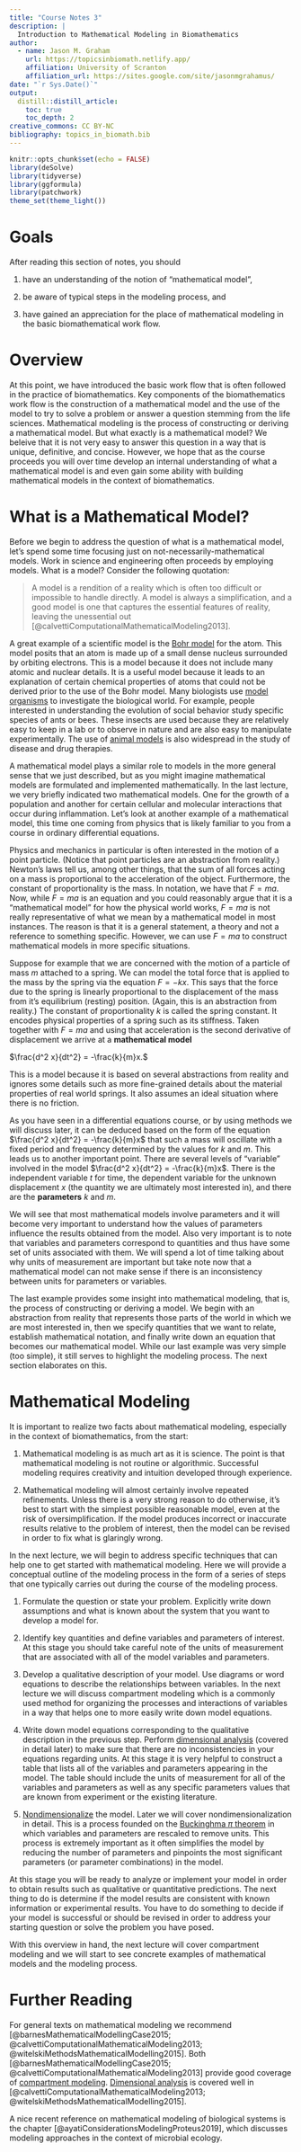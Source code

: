 ```yaml
---
title: "Course Notes 3"
description: |
  Introduction to Mathematical Modeling in Biomathematics
author:
  - name: Jason M. Graham 
    url: https://topicsinbiomath.netlify.app/
    affiliation: University of Scranton 
    affiliation_url: https://sites.google.com/site/jasonmgrahamus/
date: "`r Sys.Date()`"
output: 
  distill::distill_article:
    toc: true
    toc_depth: 2
creative_commons: CC BY-NC
bibliography: topics_in_biomath.bib
---
```


```r
knitr::opts_chunk$set(echo = FALSE)
library(deSolve)
library(tidyverse)
library(ggformula)
library(patchwork)
theme_set(theme_light())
```

# Goals

After reading this section of notes, you should

1) have an understanding of the notion of "mathematical model",

2) be aware of typical steps in the modeling process, and

3) have gained an appreciation for the place of mathematical modeling in the basic biomathematical work flow.  

# Overview

At this point, we have introduced the basic work flow that is often followed in the practice of biomathematics. Key components of the biomathematics work flow is the construction of a mathematical model and the use of the model to try to solve a problem or answer a question stemming from the life sciences. Mathematical modeling is the process of constructing or deriving a mathematical model. But what exactly is a mathematical model? We beleive that it is not very easy to answer this question in a way that is unique, definitive, and concise. However, we hope that as the course proceeds you will over time develop an internal understanding of what a mathematical model is and even gain some ability with building mathematical models in the context of biomathematics. 

# What is a Mathematical Model? 

Before we begin to address the question of what is a mathematical model, let's spend some time focusing just on not-necessarily-mathematical models. Work in science and engineering often proceeds by employing models. What is a model? Consider the following quotation:

> A model is a rendition of a reality which is often too difficult or impossible to handle directly. A model is always a simplification, and a good model is one that captures the essential features of reality, leaving the unessential out [@calvettiComputationalMathematicalModeling2013]. 

A great example of a scientific model is the [Bohr model](https://en.wikipedia.org/wiki/Bohr_model) for the atom. This model posits that an atom is made up of a small dense nucleus surrounded by orbiting electrons. This is a model because it does not include many atomic and nuclear details. It is a useful model because it leads to an explanation of certain chemical properties of atoms that could not be derived prior to the use of the Bohr model. Many biologists use [model organisms](https://en.wikipedia.org/wiki/Model_organism) to investigate the biological world. For example, people interested in understanding the evolution of social behavior study specific species of ants or bees. These insects are used because they are relatively easy to keep in a lab or to observe in nature and are also easy to manipulate experimentally. The use of [animal models](https://en.wikipedia.org/wiki/Animal_disease_model) is also widespread in the study of disease and drug therapies.  

A mathematical model plays a similar role to models in the more general sense that we just described, but as you might imagine mathematical models are formulated and implemented mathematically. In the last lecture, we very briefly indicated two mathematical models. One for the growth of a population and another for certain cellular and molecular interactions that occur during inflammation. Let's look at another example of a mathematical model, this time one coming from physics that is likely familiar to you from a course in ordinary differential equations. 

Physics and mechanics in particular is often interested in the motion of a point particle. (Notice that point particles are an abstraction from reality.) Newton's laws tell us, among other things, that the sum of all forces acting on a mass is proportional to the acceleration of the object. Furthermore, the constant of proportionality is the mass. In notation, we have that $F=ma$. Now, while $F=ma$ is an equation and you could reasonably argue that it is a "mathematical model" for how the physical world works, $F=ma$ is not really representative of what we mean by a mathematical model in most instances. The reason is that it is a general statement, a theory and not a reference to something specific. However, we can use $F=ma$ to construct mathematical models in more specific situations.      

Suppose for example that we are concerned with the motion of a particle of mass $m$ attached to a spring. We can model the total force that is applied to the mass by the spring via the equation $F=-kx$. This says that the force due to the spring is linearly proportional to the displacement of the mass from it's equilibrium (resting) position. (Again, this is an abstraction from reality.) The constant of proportionality $k$ is called the spring constant. It encodes physical properties of a spring such as its stiffness. Taken together with $F=ma$ and using that acceleration is the second derivative of displacement we arrive at a **mathematical model**

$\frac{d^2 x}{dt^2} = -\frac{k}{m}x.$

This is a model because it is based on several abstractions from reality and ignores some details such as more fine-grained details about the material properties of real world springs. It also assumes an ideal situation where there is no friction. 

As you have seen in a differential equations course, or by using methods we will discuss later, it can be deduced based on the form of the equation $\frac{d^2 x}{dt^2} = -\frac{k}{m}x$ that such a mass will oscillate with a fixed period and frequency determined by the values for $k$ and $m$. This leads us to another important point. There are several levels of "variable" involved in the model $\frac{d^2 x}{dt^2} = -\frac{k}{m}x$. There is the independent variable $t$ for time, the dependent variable for the unknown displacement $x$ (the quantity we are ultimately most interested in), and there are the **parameters** $k$ and $m$. 

We will see that most mathematical models involve parameters and it will become very important to understand how the values of parameters influence the results obtained from the model. Also very important is to note that variables and parameters correspond to quantities and thus have some set of units associated with them. We will spend a lot of time talking about why units of measurement are important but take note now that a mathematical model can not make sense if there is an inconsistency between units for parameters or variables. 

The last example provides some insight into mathematical modeling, that is, the process of constructing or deriving a model. We begin with an abstraction from reality that represents those parts of the world in which we are most interested in, then we specify quantities that we want to relate, establish mathematical notation, and finally write down an equation that becomes our mathematical model. While our last example was very simple (too simple), it still serves to highlight the modeling process. The next section elaborates on this.


# Mathematical Modeling 

It is important to realize two facts about mathematical modeling, especially in the context of biomathematics, from the start:

1) Mathematical modeling is as much art as it is science. The point is that mathematical modeling is not routine or algorithmic. Successful modeling requires creativity and intuition developed through experience. 

2) Mathematical modeling will almost certainly involve repeated refinements. Unless there is a very strong reason to do otherwise, it's best to start with the simplest possible reasonable model, even at the risk of oversimplification. If the model produces incorrect or inaccurate results relative to the problem of interest, then the model can be revised in order to fix what is glaringly wrong. 

In the next lecture, we will begin to address specific techniques that can help one to get started with mathematical modeling. Here we will provide a conceptual outline of the modeling process in the form of a series of steps that one typically carries out during the course of the modeling process.

1) Formulate the question or state your problem. Explicitly write down assumptions and what is known about the system that you want to develop a model for. 

2) Identify key quantities and define variables and parameters of interest. At this stage you should take careful note of the units of measurement that are associated with all of the model variables and parameters.

3) Develop a qualitative description of your model. Use diagrams or word equations to describe the relationships between variables. In the next lecture we will discuss compartment modeling which is a commonly used method for organizing the processes and interactions of variables in a way that helps one to more easily write down model equations. 
4) Write down model equations corresponding to the qualitative description in the previous step. Perform [dimensional analysis](https://en.wikipedia.org/wiki/Dimensional_analysis) (covered in detail later) to make sure that there are no inconsistencies in your equations regarding units. At this stage it is very helpful to construct a table that lists all of the variables and parameters appearing in the model. The table should include the units of measurement for all of the variables and parameters as well as any specific parameters values that are known from experiment or the existing literature. 

5) [Nondimensionalize](https://en.wikipedia.org/wiki/Nondimensionalization) the model. Later we will cover nondimensionalization in detail. This is a process founded on the [Buckinghma $\pi$ theorem](https://en.wikipedia.org/wiki/Buckingham_%CF%80_theorem) in which variables and parameters are rescaled to remove units. This process is extremely important as it often simplifies the model by reducing the number of parameters and pinpoints the most significant parameters (or parameter combinations) in the model.

At this stage you will be ready to analyze or implement your model in order to obtain results such as qualitative or quantitative predictions. The next thing to do is determine if the model results are consistent with known information or experimental results. You have to do something to decide if your model is successful or should be revised in order to address your starting question or solve the problem you have posed. 

With this overview in hand, the next lecture will cover compartment modeling and we will start to see concrete examples of mathematical models and the modeling process. 

# Further Reading

For general texts on mathematical modeling we recommend [@barnesMathematicalModellingCase2015; @calvettiComputationalMathematicalModeling2013; @witelskiMethodsMathematicalModelling2015]. Both [@barnesMathematicalModellingCase2015; @calvettiComputationalMathematicalModeling2013] provide good coverage of [compartment modeling](https://en.wikipedia.org/wiki/Multi-compartment_model#:~:text=A%20multi%2Dcompartment%20model%20is,entities%20being%20modelled%20are%20equivalent.). [Dimensional analysis](https://en.wikipedia.org/wiki/Dimensional_analysis) is covered well in  [@calvettiComputationalMathematicalModeling2013; @witelskiMethodsMathematicalModelling2015]. 

A nice recent reference on mathematical modeling of biological systems is the chapter [@ayatiConsiderationsModelingProteus2019], which discusses modeling approaches in the context of microbial ecology. 









